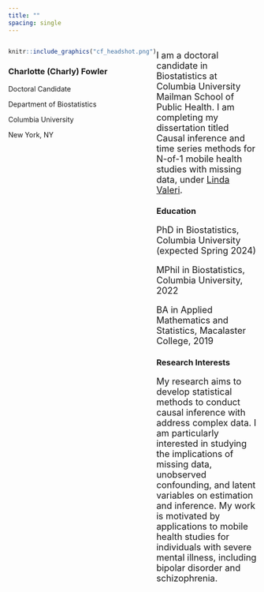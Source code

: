 ```yaml
---
title: ""
spacing: single
---
```


:::: {style="display: flex;"}

::: {}

```r
knitr::include_graphics("cf_headshot.png")
```


### Charlotte (Charly) Fowler 

\singlespacing
Doctoral Candidate 

Department of Biostatistics 

Columbia University 

New York, NY



:::

::: {}


<font size = "4">

I am a doctoral candidate in Biostatistics at Columbia University Mailman School of Public Health. I am completing my  dissertation titled Causal inference and time series methods for N-of-1 mobile health studies with missing data, under [Linda Valeri](https://www.lindavaleri.com/). 

</font>

### Education 

<font size = "4"> 

PhD in Biostatistics, Columbia University  (expected Spring 2024)

MPhil in Biostatistics, Columbia University, 2022

BA in Applied Mathematics and Statistics, Macalaster College, 2019

</font>

### Research Interests

<font size = "4"> 

My research aims to develop statistical methods to conduct causal inference with address complex data. I am particularly interested in studying the implications of missing data, unobserved confounding, and latent variables on estimation and inference. My work is motivated by applications to mobile health studies for individuals with severe mental illness, including bipolar disorder and schizophrenia.  

</font>

:::

::::
